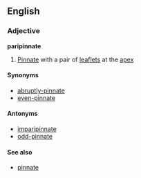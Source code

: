 ==English==

===Adjective===
'''paripinnate'''
#[[Pinnate]] with a pair of [[leaflet]]s at the [[apex]]

====Synonyms====
*[[abruptly-pinnate]]
*[[even-pinnate]]

====Antonyms====
*[[imparipinnate]]
*[[odd-pinnate]]

====See also====
*[[pinnate]]